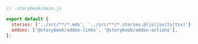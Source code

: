 ```js
// .storybook/main.js

export default {
  stories: ['../src/**/*.mdx', '../src/**/*.stories.@(js|jsx|ts|tsx)'],
  addons: ['@storybook/addon-links', '@storybook/addon-actions'],
};
```
